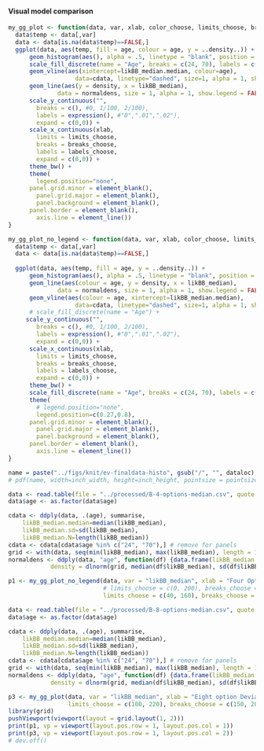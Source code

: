 #### Visual model comparison


```r
my_gg_plot <- function(data, var, xlab, color_choose, limits_choose, breaks_choose, labels_choose, normaldens){
  data$temp <- data[,var]
  data <- data[is.na(data$temp)==FALSE,]
  ggplot(data, aes(temp, fill = age, colour = age, y = ..density..)) + 
      geom_histogram(aes(), alpha = .5, linetype = "blank", position = "identity", binwidth = 10) +
	  scale_fill_discrete(name = "Age", breaks = c(24, 70), labels = c("YA", "OA")) +
	  geom_vline(aes(xintercept=likBB_median.median, colour=age),
	    		   data=cdata, linetype="dashed", size=1, alpha = 1, show.legend = FALSE) +
	  geom_line(aes(y = density, x = likBB_median),
	  		  data = normaldens, size = 1, alpha = 1, show.legend = FALSE) +
	  scale_y_continuous("", 
     	breaks = c(), #0, 1/100, 2/100),
     	labels = expression(), #"0",".01",".02"),
     	expand = c(0,0)) +
	  scale_x_continuous(xlab, 
     	limits = limits_choose,
     	breaks = breaks_choose,
     	labels = labels_choose,
     	expand = c(0,0)) +
	  theme_bw() + 
	  theme(
	    legend.position="none",
      panel.grid.minor = element_blank(), 
	    panel.grid.major = element_blank(), 
	    panel.background = element_blank(),
      panel.border = element_blank(), 
	    axis.line = element_line())
}

my_gg_plot_no_legend <- function(data, var, xlab, color_choose, limits_choose, breaks_choose, labels_choose, normaldens){
  data$temp <- data[,var]
  data <- data[is.na(data$temp)==FALSE,]
  
  ggplot(data, aes(temp, fill = age, y = ..density..)) + 
  	  geom_histogram(aes(), alpha = .5, linetype = "blank", position = "identity", binwidth = 10) +
      geom_line(aes(colour = age, y = density, x = likBB_median),
	  		  data = normaldens, size = 1, alpha = 1, show.legend = FALSE) +
  	  geom_vline(aes(colour = age, xintercept=likBB_median.median),
	    		   data=cdata, linetype="dashed", size=1, alpha = 1, show.legend = FALSE) +
	  # scale_fill_discrete(name = "Age") +
	 scale_y_continuous("",
     	breaks = c(), #0, 1/100, 2/100),
     	labels = expression(), #"0",".01",".02"),
     	expand = c(0,0)) +
	  scale_x_continuous(xlab,
     	limits = limits_choose,
     	breaks = breaks_choose,
     	labels = labels_choose,
     	expand = c(0,0)) +
	  theme_bw() + 
  	  scale_fill_discrete(name = "Age", breaks = c(24, 70), labels = c("YA", "OA")) +
	  theme(
	    # legend.position="none",
	  	legend.position=c(0.27,0.8),
      panel.grid.minor = element_blank(), 
	    panel.grid.major = element_blank(), 
	    panel.background = element_blank(),
      panel.border = element_blank(), 
	    axis.line = element_line())
}
```


```r
name = paste("../figs/knit/ev-finaldata-histo", gsub("/", "", dataloc), ".pdf", sep = "")
# pdf(name, width=inch_width, height=inch_height, pointsize = pointsize)

data <- read.table(file = "../processed/B-4-options-median.csv", quote = "", sep = ",", header = TRUE)
data$age <- as.factor(data$age)

cdata <- ddply(data, .(age), summarise, 
	likBB_median.median=median(likBB_median), 
	likBB_median.sd=sd(likBB_median),
	likBB_median.N=length(likBB_median))
cdata <- cdata[cdata$age %in% c("24", "70"),] # remove for panels
grid <- with(data, seq(min(likBB_median), max(likBB_median), length = 100))
normaldens <- ddply(data, "age", function(df) {data.frame(likBB_median = grid, 
			density = dlnorm(grid, median(df$likBB_median), sd(df$likBB_median)))})

p1 <- my_gg_plot_no_legend(data, var = "likBB_median", xlab = "Four Option Deviance", color_choose = "age",
						   # limits_choose = c(0, 200), breaks_choose = c(50, 100, 150), labels_choose = expression(50, 100, 150), normaldens)
						   limits_choose = c(40, 160), breaks_choose = c(50, 100, 150), labels_choose = expression(50, 100, 150), normaldens)

data <- read.table(file = "../processed/B-8-options-median.csv", quote = "", sep = ",", header = TRUE)
data$age <- as.factor(data$age)

cdata <- ddply(data, .(age), summarise, 
	likBB_median.median=median(likBB_median), 
	likBB_median.sd=sd(likBB_median),
	likBB_median.N=length(likBB_median))
cdata <- cdata[cdata$age %in% c("24", "70"),] # remove for panels
grid <- with(data, seq(min(likBB_median), max(likBB_median), length = 100))
normaldens <- ddply(data, "age", function(df) {data.frame(likBB_median = grid, 
			density = dlnorm(grid, median(df$likBB_median), sd(df$likBB_median)))})

p3 <- my_gg_plot(data, var = "likBB_median", xlab = "Eight option Deviance", color_choose = "age", 
				 limits_choose = c(100, 220), breaks_choose = c(150, 200), labels_choose = expression(150, 200), normaldens)
library(grid)
pushViewport(viewport(layout = grid.layout(1, 2)))
print(p1, vp = viewport(layout.pos.row = 1, layout.pos.col = 1))
print(p3, vp = viewport(layout.pos.row = 1, layout.pos.col = 2))
# dev.off()
```